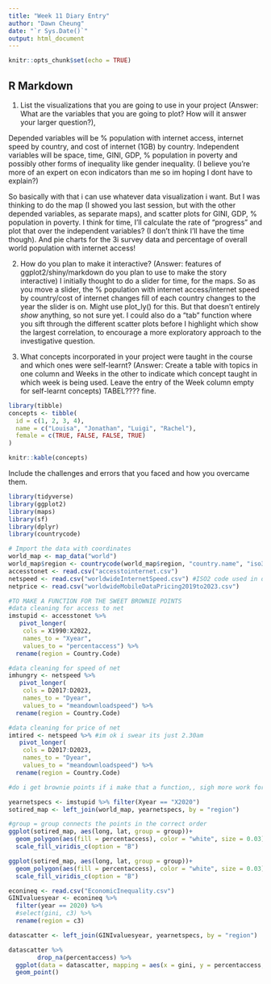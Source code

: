 ```yaml
---
title: "Week 11 Diary Entry"
author: "Dawn Cheung"
date: "`r Sys.Date()`"
output: html_document
---
```


```r
knitr::opts_chunk$set(echo = TRUE)
```

## R Markdown

(1) List the visualizations that you are going to use in your project (Answer: What are the variables that you are going to plot? How will it answer your larger question?),

Depended variables will be % population with internet access, internet speed by country, and cost of internet (1GB) by country.
Independent variables will be space, time, GINI, GDP, % population in poverty and possibly other forms of inequality like gender inequality. (I believe you're more of an expert on econ indicators than me so im hoping I dont have to explain?)

So basically with that i can use whatever data visualization i want. But I was thinking to do the map (I showed you last session, but with the other depended variables, as separate maps), and scatter plots for GINI, GDP, % population in poverty. I think for time, I'll calculate the rate of "progress" and plot that over the independent variables? (I don't think I'll have the time though). And pie charts for the 3i survey data and percentage of overall world population with internet access!


(2) How do you plan to make it interactive? (Answer: features of ggplot2/shiny/markdown do you plan to use to make the story interactive)
I initially thought to do a slider for time, for the maps. So as you move a slider, the % population with internet access/internet speed by country/cost of internet changes fill of each country changes to the year the slider is on. Might use plot_ly() for this. But that doesn't entirely *show* anything, so not sure yet. I could also do a "tab" function where you sift through the different scatter plots before I highlight which show the largest correlation, to encourage a more exploratory approach to the investigative question. 

(3) What concepts incorporated in your project were taught in the course and which ones were self-learnt? (Answer: Create a table with topics in one column and Weeks in the other to indicate which concept taught in which week is being used. Leave the entry of the Week column empty for self-learnt concepts)
TABEL???? fine.
```r
library(tibble)
concepts <- tibble(
  id = c(1, 2, 3, 4),
  name = c("Louisa", "Jonathan", "Luigi", "Rachel"),
  female = c(TRUE, FALSE, FALSE, TRUE)
)

knitr::kable(concepts)
```



Include the challenges and errors that you faced and how you overcame them.

```r
library(tidyverse)
library(ggplot2)
library(maps)
library(sf)
library(dplyr)
library(countrycode)

# Import the data with coordinates
world_map <- map_data("world")
world_map$region <- countrycode(world_map$region, "country.name", "iso3c")
accesstonet <- read.csv("accesstointernet.csv")
netspeed <- read.csv("worldwideInternetSpeed.csv") #ISO2 code used in dataset!
netprice <- read.csv("worldwideMobileDataPricing2019to2023.csv")

#TO MAKE A FUNCTION FOR THE SWEET BROWNIE POINTS
#data cleaning for access to net
imstupid <- accesstonet %>%
   pivot_longer(
    cols = X1990:X2022,
    names_to = "Xyear",
    values_to = "percentaccess") %>%
  rename(region = Country.Code)

#data cleaning for speed of net
imhungry <- netspeed %>%
   pivot_longer(
    cols = D2017:D2023,
    names_to = "Dyear",
    values_to = "meandownloadspeed") %>%
  rename(region = Country.Code)

#data cleaning for price of net
imtired <- netspeed %>% #im ok i swear its just 2.30am 
   pivot_longer(
    cols = D2017:D2023,
    names_to = "Dyear",
    values_to = "meandownloadspeed") %>%
  rename(region = Country.Code)

#do i get brownie points if i make that a function,, sigh more work for me ig

yearnetspecs <- imstupid %>% filter(Xyear == "X2020")
sotired_map <- left_join(world_map, yearnetspecs, by = "region")

#group = group connects the points in the correct order
ggplot(sotired_map, aes(long, lat, group = group))+
  geom_polygon(aes(fill = percentaccess), color = "white", size = 0.03)+
  scale_fill_viridis_c(option = "B")

ggplot(sotired_map, aes(long, lat, group = group))+
  geom_polygon(aes(fill = percentaccess), color = "white", size = 0.03)+
  scale_fill_viridis_c(option = "B")

econineq <- read.csv("EconomicInequality.csv")
GINIvaluesyear <- econineq %>%
  filter(year == 2020) %>%
  #select(gini, c3) %>%
  rename(region = c3)

datascatter <- left_join(GINIvaluesyear, yearnetspecs, by = "region")

datascatter %>% 
        drop_na(percentaccess) %>%
  ggplot(data = datascatter, mapping = aes(x = gini, y = percentaccess, colour = gdp)) +
  geom_point()
```
